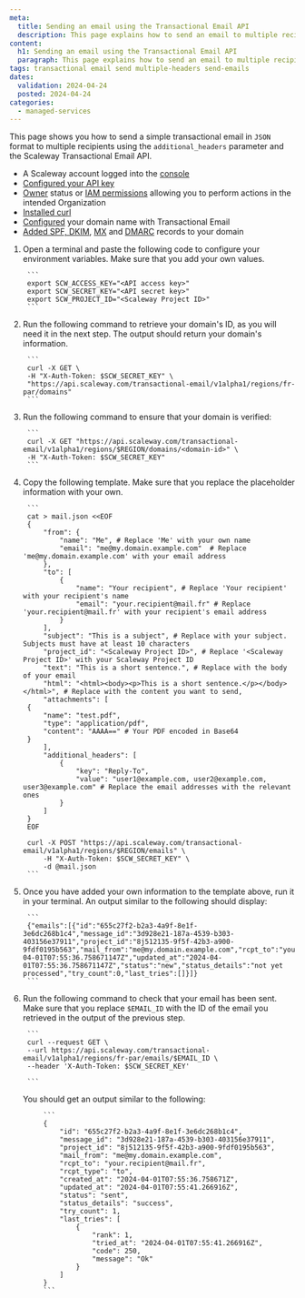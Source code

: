 ```yaml
---
meta:
  title: Sending an email using the Transactional Email API
  description: This page explains how to send an email to multiple recipients using the Transactional Email API
content:
  h1: Sending an email using the Transactional Email API
  paragraph: This page explains how to send an email to multiple recipients using the Transactional Email API
tags: transactional email send multiple-headers send-emails
dates:
  validation: 2024-04-24
  posted: 2024-04-24
categories:
  - managed-services
---
```


This page shows you how to send a simple transactional email in `JSON` format to multiple recipients using the `additional_headers` parameter and the Scaleway Transactional Email API.

<Macro id="requirements" />

- A Scaleway account logged into the [console](https://console.scaleway.com)
- [Configured your API key](/identity-and-access-management/iam/how-to/create-api-keys/)
- [Owner](/identity-and-access-management/iam/concepts/#owner) status or [IAM permissions](/identity-and-access-management/iam/concepts/#permission) allowing you to perform actions in the intended Organization
- [Installed curl](https://curl.se/download.html)
- [Configured](/managed-services/transactional-email/how-to/configure-domain-with-transactional-email/) your domain name with Transactional Email
- [Added SPF, DKIM](/managed-services/transactional-email/how-to/add-spf-dkim-records-to-your-domain/), [MX](/managed-services/transactional-email/how-to/add-mx-record-to-your-domain/) and [DMARC](/managed-services/transactional-email/how-to/add-mx-record-to-your-domain/) records to your domain


1. Open a terminal and paste the following code to configure your environment variables. Make sure that you add your own values.

        ```
        export SCW_ACCESS_KEY="<API access key>"
        export SCW_SECRET_KEY="<API secret key>"
        export SCW_PROJECT_ID="<Scaleway Project ID>"
        ```

2. Run the following command to retrieve your domain's ID, as you will need it in the next step. The output should return your domain's information.

        ```
        curl -X GET \
        -H "X-Auth-Token: $SCW_SECRET_KEY" \
        "https://api.scaleway.com/transactional-email/v1alpha1/regions/fr-par/domains"
        ```


3. Run the following command to ensure that your domain is verified:

        ```
        curl -X GET "https://api.scaleway.com/transactional-email/v1alpha1/regions/$REGION/domains/<domain-id>" \
        -H "X-Auth-Token: $SCW_SECRET_KEY"
        ```

4. Copy the following template. Make sure that you replace the placeholder information with your own.

        ```
        cat > mail.json <<EOF
        {
            "from": {
                "name": "Me", # Replace 'Me' with your own name
                "email": "me@my.domain.example.com"  # Replace 'me@my.domain.example.com' with your email address
            },
            "to": [
                {
                    "name": "Your recipient", # Replace 'Your recipient' with your recipient's name
                    "email": "your.recipient@mail.fr" # Replace 'your.recipient@mail.fr' with your recipient's email address
                }
            ],
            "subject": "This is a subject", # Replace with your subject. Subjects must have at least 10 characters
            "project_id": "<Scaleway Project ID>", # Replace '<Scaleway Project ID>' with your Scaleway Project ID
            "text": "This is a short sentence.", # Replace with the body of your email
            "html": "<html><body><p>This is a short sentence.</p></body></html>", # Replace with the content you want to send,
            "attachments": [
		{
			"name": "test.pdf",
			"type": "application/pdf",
			"content": "AAAA==" # Your PDF encoded in Base64
		}
            ],
            "additional_headers": [
                {
                    "key": "Reply-To",
                    "value": "user1@example.com, user2@example.com, user3@example.com" # Replace the email addresses with the relevant ones
                }
            ]
        }
        EOF

        curl -X POST "https://api.scaleway.com/transactional-email/v1alpha1/regions/$REGION/emails" \
            -H "X-Auth-Token: $SCW_SECRET_KEY" \
            -d @mail.json
        ```

5. Once you have added your own information to the template above, run it in your terminal. An output similar to the following should display:

        ```
        {"emails":[{"id":"655c27f2-b2a3-4a9f-8e1f-3e6dc268b1c4","message_id":"3d928e21-187a-4539-b303-403156e37911","project_id":"8j512135-9f5f-42b3-a900-9fdf0195b563","mail_from":"me@my.domain.example.com","rcpt_to":"your.recipient@mail.fr","rcpt_type":"to","created_at":"2024-04-01T07:55:36.758671147Z","updated_at":"2024-04-01T07:55:36.758671147Z","status":"new","status_details":"not yet processed","try_count":0,"last_tries":[]}]}
        ```

6. Run the following command to check that your email has been sent. Make sure that you replace `$EMAIL_ID` with the ID of the email you retrieved in the output of the previous step.

        ```
        curl --request GET \
        --url https://api.scaleway.com/transactional-email/v1alpha1/regions/fr-par/emails/$EMAIL_ID \
        --header 'X-Auth-Token: $SCW_SECRET_KEY'

        ```

    You should get an output similar to the following:

            ```
            {
                "id": "655c27f2-b2a3-4a9f-8e1f-3e6dc268b1c4",
                "message_id": "3d928e21-187a-4539-b303-403156e37911",
                "project_id": "8j512135-9f5f-42b3-a900-9fdf0195b563",
                "mail_from": "me@my.domain.example.com",
                "rcpt_to": "your.recipient@mail.fr",
                "rcpt_type": "to",
                "created_at": "2024-04-01T07:55:36.758671Z",
                "updated_at": "2024-04-01T07:55:41.266916Z",
                "status": "sent",
                "status_details": "success",
                "try_count": 1,
                "last_tries": [
                    {
                        "rank": 1,
                        "tried_at": "2024-04-01T07:55:41.266916Z",
                        "code": 250,
                        "message": "Ok"
                    }
                ]
            }
            ```
